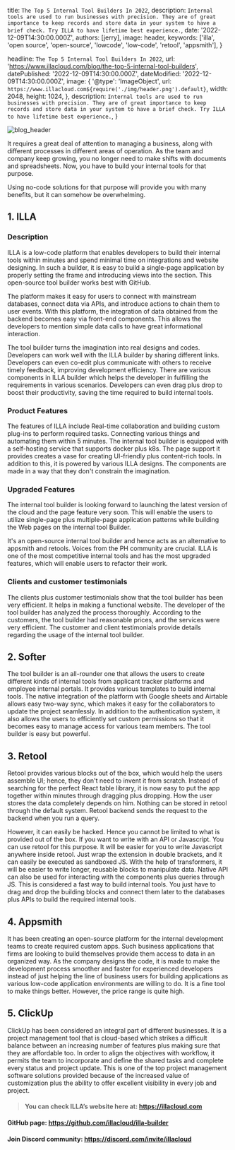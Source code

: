 
  title: `The Top 5 Internal Tool Builders In 2022`,
  description: `Internal tools are used to run businesses with precision. They are of great importance to keep records and store data in your system to have a brief check. Try ILLA to have lifetime best experience.`,
  date: '2022-12-09T14:30:00.000Z',
  authors: [jerry],
  image: header,
  keywords: ['illa', 'open source', 'open-source', 'lowcode', 'low-code', 'retool', 'appsmith'],
}

  headline: `The Top 5 Internal Tool Builders In 2022`,
  url: 'https://www.illacloud.com/blog/the-top-5-internal-tool-builders',
  datePublished: '2022-12-09T14:30:00.000Z',
  dateModified: '2022-12-09T14:30:00.000Z',
  image: {
    '@type': 'ImageObject',
    url: `https://www.illacloud.com${require('./img/header.png').default}`,
    width: 2048,
    height: 1024,
  },
  description: `Internal tools are used to run businesses with precision. They are of great importance to keep records and store data in your system to have a brief check. Try ILLA to have lifetime best experience.`,
}

<img
  src={header}
  alt="blog_header"
/>

It requires a great deal of attention to managing a business, along with different processes in different areas of operation. As the team and company keep growing, you no longer need to make shifts with documents and spreadsheets. Now, you have to build your internal tools for that purpose.

Using no-code solutions for that purpose will provide you with many benefits, but it can somehow be overwhelming.

## 1. ILLA

[//]: #

### Description

ILLA is a low-code platform that enables developers to build their internal tools within minutes and spend minimal time on integrations and website designing. In such a builder, it is easy to build a single-page application by properly setting the frame and introducing views into the section. This open-source tool builder works best with GitHub.

The platform makes it easy for users to connect with mainstream databases, connect data via APIs, and introduce actions to chain them to user events. With this platform, the integration of data obtained from the backend becomes easy via front-end components. This allows the developers to mention simple data calls to have great informational interaction.

The tool builder turns the imagination into real designs and codes. Developers can work well with the ILLA builder by sharing different links. Developers can even co-edit plus communicate with others to receive timely feedback, improving development efficiency. There are various components in ILLA builder which helps the developer in fulfilling the requirements in various scenarios. Developers can even drag plus drop to boost their productivity, saving the time required to build internal tools.

### Product Features

The features of ILLA include Real-time collaboration and building custom plug-ins to perform required tasks. Connecting various things and automating them within 5 minutes. The internal tool builder is equipped with a self-hosting service that supports docker plus k8s. The page support it provides creates a vase for creating UI-friendly plus content-rich tools. In addition to this, it is powered by various ILLA designs. The components are made in a way that they don't constrain the imagination.

### Upgraded Features

The internal tool builder is looking forward to launching the latest version of the cloud and the page feature very soon. This will enable the users to utilize single-page plus multiple-page application patterns while building the Web pages on the internal tool Builder.

It's an open-source internal tool builder and hence acts as an alternative to appsmith and retools. Voices from the PH community are crucial. ILLA is one of the most competitive internal tools and has the most upgraded features, which will enable users to refactor their work.

### Clients and customer testimonials

The clients plus customer testimonials show that the tool builder has been very efficient. It helps in making a functional website. The developer of the tool builder has analyzed the process thoroughly. According to the customers, the tool builder had reasonable prices, and the services were very efficient. The customer and client testimonials provide details regarding the usage of the internal tool builder.

## 2. Softer

The tool builder is an all-rounder one that allows the users to create different kinds of internal tools from applicant tracker platforms and employee internal portals. It provides various templates to build internal tools. The native integration of the platform with Google sheets and Airtable allows easy two-way sync, which makes it easy for the collaborators to update the project seamlessly. In addition to the authentication system, it also allows the users to efficiently set custom permissions so that it becomes easy to manage access for various team members. The tool builder is easy but powerful.

## 3. Retool

Retool provides various blocks out of the box, which would help the users assemble UI; hence, they don't need to invent it from scratch. Instead of searching for the perfect React table library, it is now easy to put the app together within minutes through dragging plus dropping. How the user stores the data completely depends on him. Nothing can be stored in retool through the default system. Retool backend sends the request to the backend when you run a query.

However, it can easily be hacked. Hence you cannot be limited to what is provided out of the box. If you want to write with an API or Javascript. You can use retool for this purpose. It will be easier for you to write Javascript anywhere inside retool. Just wrap the extension in double brackets, and it can easily be executed as sandboxed JS. With the help of transformers, it will be easier to write longer, reusable blocks to manipulate data. Native API can also be used for interacting with the components plus queries through JS. This is considered a fast way to build internal tools. You just have to drag and drop the building blocks and connect them later to the databases plus APIs to build the required internal tools.

## 4. Appsmith

It has been creating an open-source platform for the internal development teams to create required custom apps. Such business applications that firms are looking to build themselves provide them access to data in an organized way. As the company designs the code, it is made to make the development process smoother and faster for experienced developers instead of just helping the line of business users for building applications as various low-code application environments are willing to do. It is a fine tool to make things better. However, the price range is quite high.

## 5. ClickUp

ClickUp has been considered an integral part of different businesses. It is a project management tool that is cloud-based which strikes a difficult balance between an increasing number of features plus making sure that they are affordable too. In order to align the objectives with workflow, it permits the team to incorporate and define the shared tasks and complete every status and project update. This is one of the top project management software solutions provided because of the increased value of customization plus the ability to offer excellent visibility in every job and project.


> #### You can check ILLA’s website here at: https://illacloud.com
#### GitHub page: https://github.com/illacloud/illa-builder
#### Join Discord community: https://discord.com/invite/illacloud
